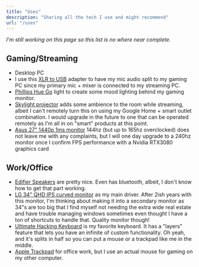 ```yaml
---
title: "Uses"
description: "Sharing all the tech I use and might recommend"
url: "/uses"
---
```


_I'm still working on this page so this list is no where near complete._

## Gaming/Streaming

- Desktop PC
- I use this [XLR to USB](https://amzn.to/3mQQ6zd) adapter to have my mic audio split to my gaming PC since my primary mic + mixer is connected to my streaming PC.
- [Phillips Hue Go](https://amzn.to/3nVGzZ8) light to create some mood lighting behind my gaming monitor.
- [Skylight projector](https://amzn.to/2KC26HK) adds some ambience to the room while streaming, albeit I can't remotely turn this on using my Google Home + smart outlet combination. I would upgrade in the future to one that can be operated remotely as I'm all in on "smart" products at this point.
- [Asus 27" 1440p 1ms monitor](https://amzn.to/34N1END) 144hz (but up to 165hz overclocked) does not leave me with any complaints, but I will one day upgrade to a 240hz monitor once I confirm FPS performance with a Nvidia RTX3080 graphics card

## Work/Office

- [Edifier Speakers](https://amzn.to/3mLv1pO) are pretty nice. Even has bluetooth, albeit, I don't know how to get that part working.
- [LG 34" QHD IPS curved monitor](https://amzn.to/3mSP5GI) as my main driver. After 2ish years with this monitor, I'm thinking about making it into a secondary monitor as 34"s are too big that I find myself not needing the extra wide real estate and have trouble managing windows sometimes even thought I have a ton of shortcuts to handle that. Quality monitor though!
- [Ultimate Hacking Keyboard](https://ultimatehackingkeyboard.com) is my favorite keyboard. It has a "layers" feature that lets you have an infinite of custom functionality. Oh yeah, and it's splits in half so you can put a mouse or a trackpad like me in the middle.
- [Apple Trackpad](https://www.apple.com/shop/product/MJ2R2LL/A/magic-trackpad-2-silver?afid=p238%7CsoiaTpQ02-dc_mtid_1870765e38482_pcrid_420261373436_pgrid_46344808516_&cid=aos-us-kwgo-btb--slid---product-) for office work, but I use an actual mouse for gaming on my other computer.
